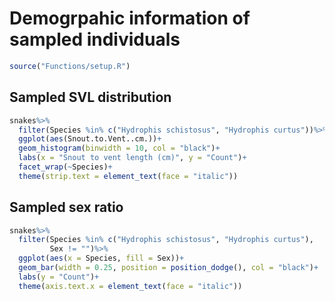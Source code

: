 # Demogrpahic information of sampled individuals

```r
source("Functions/setup.R")
```

## Sampled SVL distribution 

```r
snakes%>%
  filter(Species %in% c("Hydrophis schistosus", "Hydrophis curtus"))%>%
  ggplot(aes(Snout.to.Vent..cm.))+
  geom_histogram(binwidth = 10, col = "black")+
  labs(x = "Snout to vent length (cm)", y = "Count")+
  facet_wrap(~Species)+
  theme(strip.text = element_text(face = "italic"))
```

## Sampled sex ratio

```r
snakes%>%
  filter(Species %in% c("Hydrophis schistosus", "Hydrophis curtus"),
         Sex != "")%>%
  ggplot(aes(x = Species, fill = Sex))+
  geom_bar(width = 0.25, position = position_dodge(), col = "black")+
  labs(y = "Count")+
  theme(axis.text.x = element_text(face = "italic"))
```


